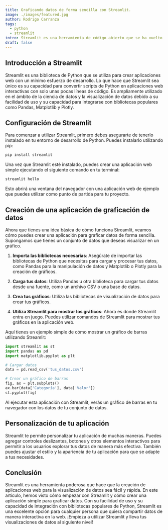 ```yaml
---
title: Graficando datos de forma sencilla con Streamlit.
image: ./images/featured.jpg
author: Rodrigo Carranza
tags:
  - python
  - streamlit
intro: Streamlit es una herramienta de código abierto que se ha vuelto cada vez más popular en el mundo de la ciencia de datos y la visualización de datos. Permite a los desarrolladores crear aplicaciones web interactivas de manera sencilla y eficiente. En este artículo, exploraremos cómo usar Streamlit para graficar datos de forma sencilla y efectiva.
draft: false
---
```


## Introducción a Streamlit

Streamlit es una biblioteca de Python que se utiliza para crear aplicaciones web con un mínimo esfuerzo de desarrollo. Lo que hace que Streamlit sea único es su capacidad para convertir scripts de Python en aplicaciones web interactivas con solo unas pocas líneas de código. Es ampliamente utilizado en el ámbito de la ciencia de datos y la visualización de datos debido a su facilidad de uso y su capacidad para integrarse con bibliotecas populares como Pandas, Matplotlib y Plotly.

## Configuración de Streamlit

Para comenzar a utilizar Streamlit, primero debes asegurarte de tenerlo instalado en tu entorno de desarrollo de Python. Puedes instalarlo utilizando pip:

```python
pip install streamlit
```

Una vez que Streamlit esté instalado, puedes crear una aplicación web simple ejecutando el siguiente comando en tu terminal:

```python
streamlit hello
```

Esto abrirá una ventana del navegador con una aplicación web de ejemplo que puedes utilizar como punto de partida para tu proyecto.

## Creación de una aplicación de graficación de datos

Ahora que tienes una idea básica de cómo funciona Streamlit, veamos cómo puedes crear una aplicación para graficar datos de forma sencilla. Supongamos que tienes un conjunto de datos que deseas visualizar en un gráfico.

1. **Importa las bibliotecas necesarias**: Asegúrate de importar las bibliotecas de Python que necesitas para cargar y procesar tus datos, como Pandas para la manipulación de datos y Matplotlib o Plotly para la creación de gráficos.

2. **Carga tus datos**: Utiliza Pandas u otra biblioteca para cargar tus datos desde una fuente, como un archivo CSV o una base de datos.

3. **Crea tus gráficos**: Utiliza las bibliotecas de visualización de datos para crear tus gráficos.

4. **Utiliza Streamlit para mostrar los gráficos**: Ahora es donde Streamlit entra en juego. Puedes utilizar comandos de Streamlit para mostrar tus gráficos en la aplicación web.

Aquí tienes un ejemplo simple de cómo mostrar un gráfico de barras utilizando Streamlit:

```python
import streamlit as st
import pandas as pd
import matplotlib.pyplot as plt

# Cargar datos
data = pd.read_csv('tus_datos.csv')

# Crear un gráfico de barras
fig, ax = plt.subplots()
ax.bar(data['Categoría'], data['Valor'])
st.pyplot(fig)
```

Al ejecutar esta aplicación con Streamlit, verás un gráfico de barras en tu navegador con los datos de tu conjunto de datos.

## Personalización de tu aplicación

Streamlit te permite personalizar tu aplicación de muchas maneras. Puedes agregar controles deslizantes, botones y otros elementos interactivos para permitir a los usuarios explorar tus datos de manera más efectiva. También puedes ajustar el estilo y la apariencia de tu aplicación para que se adapte a tus necesidades.

## Conclusión

Streamlit es una herramienta poderosa que hace que la creación de aplicaciones web para la visualización de datos sea fácil y rápida. En este artículo, hemos visto cómo empezar con Streamlit y cómo crear una aplicación simple para graficar datos. Con su facilidad de uso y su capacidad de integración con bibliotecas populares de Python, Streamlit es una excelente opción para cualquier persona que quiera compartir datos de manera interactiva en la web. ¡Empieza a utilizar Streamlit y lleva tus visualizaciones de datos al siguiente nivel!
